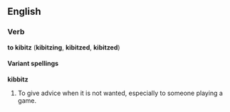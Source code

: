 ==English==
===Verb===
'''to kibitz''' ('''kibitzing''', '''kibitzed''', '''kibitzed''')

====Variant spellings====
'''kibbitz'''
<!--Traditional Jewish phrase: is this an etymology?-->

#To give advice when it is not wanted, especially to someone playing a game.